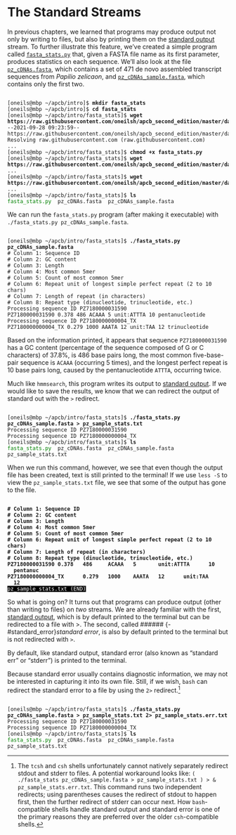 # The Standard Streams

In previous chapters, we learned that programs may produce output not only by writing to files, but also by printing them on the [standard output](#standard_output) stream. To further illustrate this feature, we’ve created a simple program called [`fasta_stats.py`](data/fasta_stats.py) that, given a FASTA file name as its first parameter, produces statistics on each sequence. We’ll also look at the file [`pz_cDNAs.fasta`](data/pz_cDNAs.fasta), which contains a set of 471 de novo assembled transcript sequences from *Papilio zelicaon*, and [`pz_cDNAs_sample.fasta`](data/pz_cDNAs_sample.fasta), which contains only the first two.

<pre id=part1-09-wget
     class="language-txt 
            line-numbers 
            linkable-line-numbers">
<code>
[oneils@mbp ~/apcb/intro]$ <b>mkdir fasta_stats</b>
[oneils@mbp ~/apcb/intro]$ <b>cd fasta_stats</b>
[oneils@mbp ~/apcb/intro/fasta_stats]$ <b>wget https://raw.githubusercontent.com/oneilsh/apcb_second_edition/master/data/fasta_stats.py</b>
--2021-09-28 09:23:59--  https://raw.githubusercontent.com/oneilsh/apcb_second_edition/master/data/fasta_stats.py
Resolving raw.githubusercontent.com (raw.githubusercontent.com)
...
[oneils@mbp ~/apcb/intro/fasta_stats]$ <b>chmod +x fasta_stats.py</b>
[oneils@mbp ~/apcb/intro/fasta_stats]$ <b>wget https://raw.githubusercontent.com/oneilsh/apcb_second_edition/master/data/pz_cDNAs.fasta</b>
...
[oneils@mbp ~/apcb/intro/fasta_stats]$ <b>wget https://raw.githubusercontent.com/oneilsh/apcb_second_edition/master/data/pz_cDNAs_sample.fasta</b>
...
[oneils@mbp ~/apcb/intro/fasta_stats]$ <b>ls</b>
<span style="color: green">fasta_stats.py</span>  pz_cDNAs.fasta  pz_cDNAs_sample.fasta
</code></pre>

We can run the `fasta_stats.py` program (after making it executable) with `./fasta_stats.py pz_cDNAs_sample.fasta`.

<pre id=part1-09-fasta_stats
     class="language-txt 
            line-numbers 
            linkable-line-numbers">
<code>
[oneils@mbp ~/apcb/intro/fasta_stats]$ <b>./fasta_stats.py pz_cDNAs_sample.fasta</b>
# Column 1: Sequence ID
# Column 2: GC content
# Column 3: Length
# Column 4: Most common 5mer
# Column 5: Count of most common 5mer
# Column 6: Repeat unit of longest simple perfect repeat (2 to 10 chars)
# Column 7: Length of repeat (in characters)
# Column 8: Repeat type (dinucleotide, trinucleotide, etc.)
Processing sequence ID PZ7180000031590
PZ7180000031590 0.378 486 ACAAA 5 unit:ATTTA 10 pentanucleotide
Processing sequence ID PZ7180000000004_TX
PZ7180000000004_TX 0.279 1000 AAATA 12 unit:TAA 12 trinucleotide
</code></pre>

Based on the information printed, it appears that sequence `PZ7180000031590` has a GC content (percentage of the sequence composed of G or C characters) of 37.8%, is 486 base pairs long, the most common five-base-pair sequence is `ACAAA` (occurring 5 times), and the longest perfect repeat is 10 base pairs long, caused by the pentanucleotide `ATTTA`, occurring twice.

Much like `hmmsearch`, this program writes its output to [standard output](#standard_output). If we would like to save the results, we know that we can redirect the output of standard out with the `>` redirect.

<pre id=part1-09-redirect
     class="language-txt 
            line-numbers 
            linkable-line-numbers">
<code>
[oneils@mbp ~/apcb/intro/fasta_stats]$ <b>./fasta_stats.py pz_cDNAs_sample.fasta > pz_sample_stats.txt</b>
Processing sequence ID PZ7180000031590
Processing sequence ID PZ7180000000004_TX
[oneils@mbp ~/apcb/intro/fasta_stats]$ <b>ls</b>
<span style="color: green">fasta_stats.py</span>  pz_cDNAs.fasta  pz_cDNAs_sample.fasta  pz_sample_stats.txt
</code></pre>

When we run this command, however, we see that even though the output file has been created, text is still printed to the terminal! If we use `less -S` to view the `pz_sample_stats.txt` file, we see that some of the output has gone to the file.

<pre id=part1-09-output
     class="language-txt 
            line-numbers 
            linkable-line-numbers">
<code>
<b># Column 1: Sequence ID
# Column 2: GC content
# Column 3: Length
# Column 4: Most common 5mer
# Column 5: Count of most common 5mer
# Column 6: Repeat unit of longest simple perfect repeat (2 to 10 chars)
# Column 7: Length of repeat (in characters)
# Column 8: Repeat type (dinucleotide, trinucleotide, etc.)
PZ7180000031590 0.378   486     ACAAA   5       unit:ATTTA      10      pentanuc
PZ7180000000004_TX      0.279   1000    AAATA   12      unit:TAA        12      </b>
<span style="background-color:black; color:white;">pz_sample_stats.txt (END)</span>
</code></pre>

So what is going on? It turns out that programs can produce output (other than writing to files) on *two* streams. We are already familiar with the first, [standard output](#standard_output), which is by default printed to the terminal but can be redirected to a file with >. The second, called ###### {- #standard_error}*standard error*, is also by default printed to the terminal but is not redirected with `>`.

By default, like standard output, standard error (also known as “standard err” or “stderr”) is printed to the terminal.

Because standard error usually contains diagnostic information, we may not be interested in capturing it into its own file. Still, if we wish, `bash` can redirect the standard error to a file by using the `2>` redirect.^[The `tcsh` and `csh` shells unfortunately cannot natively separately redirect stdout and stderr to files. A potential workaround looks like: `( ./fasta_stats pz_cDNAs_sample.fasta > pz_sample_stats.txt ) > & pz_sample_stats.err.txt`. This command runs two independent redirects; using parentheses causes the redirect of stdout to happen first, then the further redirect of stderr can occur next. How `bash`-compatible shells handle standard output and standard error is one of the primary reasons they are preferred over the older `csh`-compatible shells.]

<pre id=part1-09-stderr-redirect
     class="language-txt 
            line-numbers 
            linkable-line-numbers">
<code>
[oneils@mbp ~/apcb/intro/fasta_stats]$ <b>./fasta_stats.py pz_cDNAs_sample.fasta > pz_sample_stats.txt 2> pz_sample_stats.err.txt</b>
Processing sequence ID PZ7180000031590
Processing sequence ID PZ7180000000004_TX
[oneils@mbp ~/apcb/intro/fasta_stats]$ <b>ls</b>
<span style="color: green">fasta_stats.py</span>  pz_cDNAs.fasta  pz_cDNAs_sample.fasta  pz_sample_stats.txt
</code></pre>